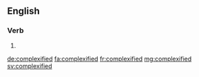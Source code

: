 ==English==

===Verb===
{{head|en|verb form}}

# {{en-past of|complexify}}

[[de:complexified]]
[[fa:complexified]]
[[fr:complexified]]
[[mg:complexified]]
[[sv:complexified]]